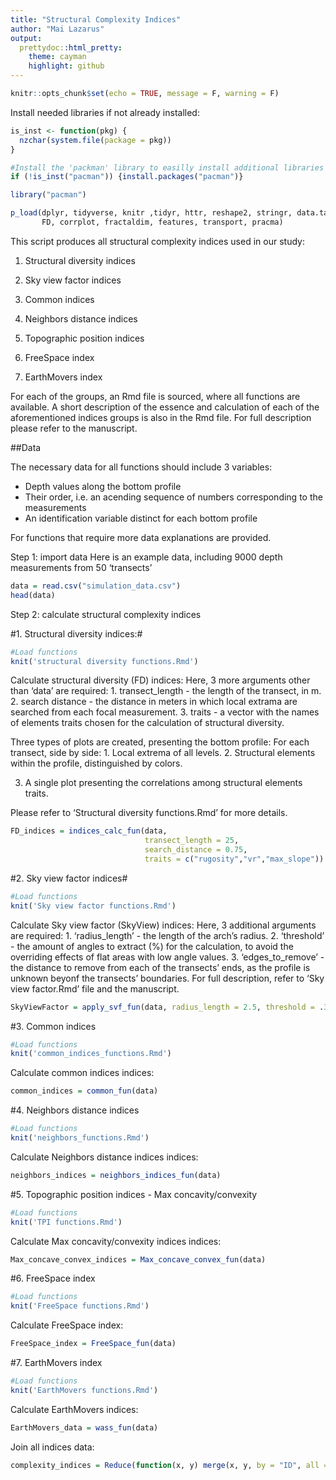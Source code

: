 ---
title: "Structural Complexity Indices"
author: "Mai Lazarus"
output:
  prettydoc::html_pretty:
    theme: cayman
    highlight: github
---

```{r, include=FALSE}
knitr::opts_chunk$set(echo = TRUE, message = F, warning = F)
```

Install needed libraries if not already installed:
```{r Required libraries}

is_inst <- function(pkg) {
  nzchar(system.file(package = pkg))
}

#Install the 'packman' library to easilly install additional libraries
if (!is_inst("pacman")) {install.packages("pacman")}

library("pacman")

p_load(dplyr, tidyverse, knitr ,tidyr, httr, reshape2, stringr, data.table,
       FD, corrplot, fractaldim, features, transport, pracma)

```

This script produces all structural complexity indices used in our study:

1. Structural diversity indices

2. Sky view factor indices

3. Common indices

4. Neighbors distance indices

5. Topographic position indices

6. FreeSpace index

7. EarthMovers index


For each of the groups, an Rmd file is sourced, where all functions are available. A short description of the essence and calculation of each of the aforementioned indices groups is also in the Rmd file. For full description please refer to the manuscript. 

##Data

The necessary data for all functions should include 3 variables:

  * Depth values along the bottom profile
  * Their order, i.e. an acending sequence of numbers corresponding to the measurements
  * An identification variable distinct for each bottom profile

For functions that require more data explanations are provided.

Step 1: import data 
Here is an example data, including 9000 depth measurements from 50 'transects' 

```{r Load data}
data = read.csv("simulation_data.csv")
head(data)
```

Step 2: calculate structural complexity indices

#1. Structural diversity indices:#

```{r Load Structural diversity functions, echo=FALSE}
#Load functions
knit('structural diversity functions.Rmd')
```

Calculate structural diversity (FD) indices:
Here, 3 more arguments other than 'data' are required:
1. transect_length - the length of the transect, in m.
2. search distance - the distance in meters in which local extrama are searched from each focal measurement. 
3. traits - a vector with the names of elements traits chosen for the calculation of structural diversity.   

Three types of plots are created, presenting the bottom profile:
For each transect, side by side:
1. Local extrema of all levels. 
2. Structural elements within the profile, distinguished by colors. 

3. A single plot presenting the correlations among structural elements traits. 

Please refer to 'Structural diversity functions.Rmd' for more details.

```{r Calculate structural diversity, out.width= '50%',results='hide'}
FD_indices = indices_calc_fun(data, 
                              transect_length = 25, 
                              search_distance = 0.75, 
                              traits = c("rugosity","vr","max_slope"))
```


#2. Sky view factor indices#
```{r Load SkyView functions, echo=FALSE}
#Load functions
knit('Sky view factor functions.Rmd')
```

Calculate Sky view factor (SkyView) indices:
Here, 3 additional arguments are required:
1. 'radius_length' - the length of the arch's radius. 
2. 'threshold' - the amount of angles to extract (%) for the calculation, to avoid the overriding effects of flat areas with low angle values. 
3. 'edges_to_remove' - the distance to remove from each of the transects' ends, as the profile is unknown beyonf the transects' boundaries. 
For full description, refer to 'Sky view factor.Rmd' file and the manuscript. 

```{r Calculate SkyView}
SkyViewFactor = apply_svf_fun(data, radius_length = 2.5, threshold = .3, transect_length = 25, edges_to_remove = 2.5)
```


#3. Common indices
```{r Load common indices functions, echo=FALSE}
#Load functions
knit('common_indices_functions.Rmd')
```

Calculate common indices indices:
```{r Calculate common indices}
common_indices = common_fun(data) 
```

#4. Neighbors distance indices

```{r Load Neighbors distance functions, echo=FALSE}
#Load functions
knit('neighbors_functions.Rmd')
```

Calculate Neighbors distance indices indices:
```{r Calculate Neighbors distance indices}
neighbors_indices = neighbors_indices_fun(data) 
```


#5. Topographic position indices - Max concavity/convexity

```{r Load topographic position indices functions, echo = FALSE}
#Load functions
knit('TPI functions.Rmd')
```

Calculate Max concavity/convexity indices indices:
```{r Calculate topographical indices}
Max_concave_convex_indices = Max_concave_convex_fun(data) 
```

#6. FreeSpace index

```{r Load FreeSpace functions, echo=FALSE}
#Load functions
knit('FreeSpace functions.Rmd')
```

Calculate FreeSpace index:
```{r Calculate FreeSpace index}
FreeSpace_index = FreeSpace_fun(data) 
```


#7. EarthMovers index

```{r Load EarthMovers functions, echo=FALSE}
#Load functions
knit('EarthMovers functions.Rmd')
```

Calculate EarthMovers indices:
```{r Calculate EarthMovers functions}
EarthMovers_data = wass_fun(data) 
```

Join all indices data:
```{r Join all indices}
complexity_indices = Reduce(function(x, y) merge(x, y, by = "ID", all = TRUE), list(FD_indices, SkyViewFactor, common_indices, neighbors_indices, Max_concave_convex_indices, FreeSpace_index, EarthMovers_data))
```


